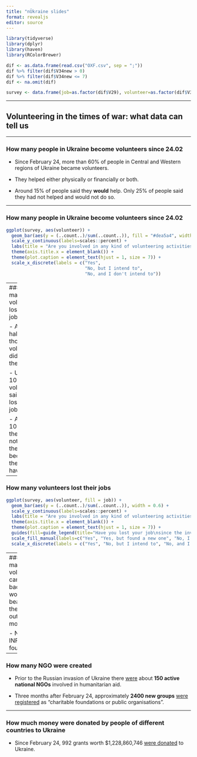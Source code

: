 ```yaml
---
title: "nÜkraine slides"
format: revealjs
editor: source
---
```


```r

library(tidyverse)
library(dplyr)
library(haven)
library(RColorBrewer)

```

```r

dif <- as.data.frame(read.csv("OXF.csv", sep = ";"))
dif %>% filter(dif$V34new > 0)
dif %>% filter(dif$V34new <= 7)
dif <- na.omit(dif)

survey <- data.frame(job=as.factor(dif$V29), volunteer=as.factor(dif$V34new))

```

---

## Volunteering in the times of war: what data can tell us

------------------------------------------------------------------------

### How many people in Ukraine become volunteers since 24.02

- Since February 24, more than 60% of people in Central and Western regions of Ukraine became volunteers.

- They helped either physically or financially or both.

- Around 15% of people said they **would** help. Only 25% of people said they had not helped and would not do so.

------------------------------------------------------------------------

### How many people in Ukraine become volunteers since 24.02

```r

ggplot(survey, aes(volunteer)) + 
  geom_bar(aes(y = (..count..)/sum(..count..)), fill = "#dea5a4", width = 0.6) + 
  scale_y_continuous(labels=scales::percent) +
  labs(title = "Are you involved in any kind of volunteering activities to help army/TDF/IDP?", y = "% of all respondents", caption = "Survey by Democratic Intiatives Foundation, May 7-15, Central and Western regions of Ukraine, N = 1000") +
  theme(axis.title.x = element_blank()) +
  theme(plot.caption = element_text(hjust = 1, size = 7)) +
  scale_x_discrete(labels = c("Yes", 
                              "No, but I intend to",
                              "No, and I don't intend to"))

```

---
### How many volunteers lost their jobs

- Around a half of those who volunteered did not lose their jobs. 

- Up to 10% of volunteers said they lost their jobs. 

- Another 10% of them did not lose their jobs because they did not have ones.
---

### How many volunteers lost their jobs

```r

ggplot(survey, aes(volunteer, fill = job)) + 
  geom_bar(aes(y = (..count..)/sum(..count..)), width = 0.6) + 
  scale_y_continuous(labels=scales::percent) +
  labs(title = "Are you involved in any kind of volunteering activities to help army/TDF/IDP?", y = "% of all respondents", caption = "Survey by Democratic Intiatives Foundation, May 7-15, Central and Western regions of Ukraine, N = 1000") +
  theme(axis.title.x = element_blank()) +
  theme(plot.caption = element_text(hjust = 1, size = 7)) +
  guides(fill=guide_legend(title="Have you lost your job\nsince the invasion?")) +
  scale_fill_manual(labels=c("Yes", "Yes, but found a new one", "No, I didn't have a job to lose", "No, but I don't receive a salary", "No", "Hard to say"), values=c("#F65454", "#F68D54", "#F6B954", "#F6EC54", "#5499F6", "#7E8185")) +
  scale_x_discrete(labels = c("Yes", "No, but I intend to", "No, and I don't intend to"))

```

---
### How many volunteers came back to work beacuse they were out of money

- NO INFO found

---

### How many NGO were created

- Prior to the Russian invasion of Ukraine there [were](https://www.humanitarianoutcomes.org/sites/default/files/publications/ukraine_review_2022.pdf) about **150 active national NGOs** involved in humanitarian aid.

- Three months after February 24, approximately **2400 new groups** [were registered](https://business.diia.gov.ua/cases/novini/ukrainskij-biznes-v-umovah-vijni-analitika-stanu-za-3-misaci) as "charitable foundations or public organisations".

---

### How much money were donated by people of different countries to Ukraine

- Since February 24, 992 grants worth \$1,228,860,746 [were donated](https://topics.candid.org/issue-pages/ukraine/#tab-nav) to Ukraine.
